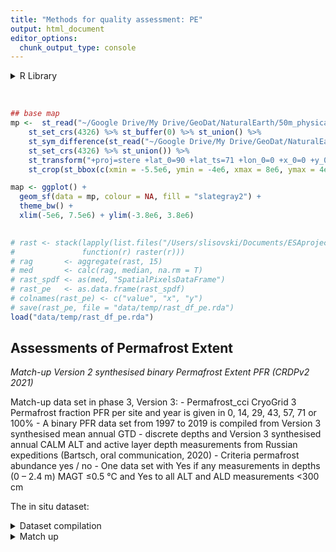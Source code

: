 ```yaml
---
title: "Methods for quality assessment: PE"
output: html_document
editor_options: 
  chunk_output_type: console
---
```


<style type="text/css">
.main-container {
  max-width: 1400px;
  margin-left: auto;
  margin-right: auto;
}
</style>

<details>
  <summary>R Library</summary>
  ```r
  library(readxl)
  library(ncdf4)
  library(raster)
  library(tidyverse)
  library(ggforce)
  library(grid)
  library(sf)
  sf::sf_use_s2(FALSE)
  ```
</details><br/> 

```r
## base map
mp <-  st_read("~/Google Drive/My Drive/GeoDat/NaturalEarth/50m_physical/ne_50m_land/ne_50m_land.shp", quiet = TRUE) %>% 
    st_set_crs(4326) %>% st_buffer(0) %>% st_union() %>%
    st_sym_difference(st_read("~/Google Drive/My Drive/GeoDat/NaturalEarth/110m_physical/ne_110m_lakes/ne_110m_lakes.shp", quiet = TRUE) %>% 
    st_set_crs(4326) %>% st_union()) %>%
    st_transform("+proj=stere +lat_0=90 +lat_ts=71 +lon_0=0 +x_0=0 +y_0=0 +datum=WGS84 +units=m +no_defs") %>%
    st_crop(st_bbox(c(xmin = -5.5e6, ymin = -4e6, xmax = 8e6, ymax = 4e6)))

map <- ggplot() +
  geom_sf(data = mp, colour = NA, fill = "slategray2") +
  theme_bw() +
  xlim(-5e6, 7.5e6) + ylim(-3.8e6, 3.8e6)
    

# rast <- stack(lapply(list.files("/Users/slisovski/Documents/ESAproject/SimulationData/PermafrostExtent/", full.names = T),
#               function(r) raster(r)))
# rag       <- aggregate(rast, 15)
# med       <- calc(rag, median, na.rm = T)
# rast_spdf <- as(med, "SpatialPixelsDataFrame")
# rast_pe   <- as.data.frame(rast_spdf)
# colnames(rast_pe) <- c("value", "x", "y")
# save(rast_pe, file = "data/temp/rast_df_pe.rda")
load("data/temp/rast_df_pe.rda")
```

## Assessments of Permafrost Extent

_Match-up Version 2 synthesised binary Permafrost Extent PFR (CRDPv2 2021)_

Match-up data set in phase 3, Version 3:
- Permafrost_cci CryoGrid 3 Permafrost fraction PFR per site and year is given in 0, 14, 29, 43, 57, 71 or 100%
- A binary PFR data set from 1997 to 2019 is compiled from Version 3 synthesised mean annual GTD - discrete depths and Version 3 synthesised annual CALM ALT and active layer depth measurements from Russian expeditions (Bartsch, oral communication, 2020)
- Criteria permafrost abundance yes / no
- One data set with Yes if any measurements in depths (0 – 2.4 m) MAGT ≤0.5 °C and Yes to all ALT and ALD measurements <300 cm

The in situ dataset:

<details>
  <summary>Dataset compilation</summary>
```r
load("data/inSitu_temp.rda")
load("data/inSitu_alt.rda")

inSitu_pe <- inSitu_temp %>% filter(Depth<240) %>% group_by(Name, Year) %>%
  summarise(pe = any(Temp<=0.5)) %>% mutate(type = "MAGT") %>% bind_rows(
    inSitu_alt %>% group_by(Name, Year) %>%
      summarise(pe = any(Depth<300)) %>% mutate(type = "ALT")
  ) %>% left_join(
    bind_rows(inSitu_temp %>% select(Name, Longitude, Latitude) %>% filter(!duplicated(Name)),
              inSitu_alt %>% select(Name, Longitude, Latitude) %>% filter(!duplicated(Name)))
  )
```
</details>

<details>
  <summary>Match up</summary>
```r
path    <- "/Users/slisovski/Documents/ESAproject/SimulationData/PermafrostExtent//"
peFls  <- data.frame(fl = list.files(path))
peFls$year <- as.numeric(sapply(strsplit(peFls$fl, "-"), function(x) x[7]))
  
inSitu_pe$PE_Permafrost_cci <- NA

for(y in unique(peFls$year)) {
  
    cat(sprintf('\r%d', y))
  
    indTab <- which(inSitu_pe$Year==y)
    subTab <- st_as_sf(inSitu_pe[indTab,], coords = c("Longitude", "Latitude"), crs = 4326)
  
    st <- raster(glue::glue("{path}{peFls$fl[peFls$year==y]}"))
    proj4string(st) <- "+proj=stere +lat_0=90 +lat_ts=71 +lon_0=0 +x_0=0 +y_0=0 +datum=WGS84 +units=m +no_defs"
  
    extrM <- raster::extract(st, subTab %>% st_transform(proj4string(st)) %>%
                     st_coordinates())
  
    inSitu_pe$PE_Permafrost_cci[indTab] <- extrM
}

inSitu_pe <- inSitu_pe %>% filter(Year%in%unique(peFls$year))
save(inSitu_pe, file = "data/inSitu_pe.rda")
```
</details>
